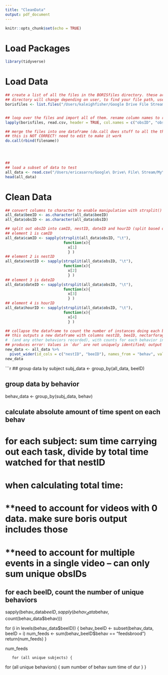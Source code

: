 ```yaml
---
title: "CleanData"
output: pdf_document
---
```


```r
knitr::opts_chunk$set(echo = TRUE)
```
  
# Load Packages
```r
library(tidyverse)
```

# Load Data
```r

## create a list of all the files in the BORISfiles directory. these are all the files we want to import
## directory will change depending on user, to find your file path, use command "pwd" 
borisfiles <- list.files("/Users/kaleighfisher/Google Drive File Stream/My Drive/WoodardLab.shared/Projects/2018.Awesome.Summer.Experiments/Raw Data") 


## loop over the files and import all of them. rename column names to remove "." and make shorter
lapply(borisfiles, read.csv, header = TRUE, col.names = c("obsID", "obsDate", "filename", "totalLen", "fps", "beeID", "behav", "mod", "behavType", "start", "stop", "dur", "comStart", "comStop"))

## merge the files into one dataframe (do.call does stuff to all the things)
## this is NOT CORRECT! need to edit to make it work
do.call(rbind(filename))




##
## load a subset of data to test
all_data <- read.csv("/Users/ericasarro/Google\ Drive\ File\ Stream/My\ Drive/MasterProjects/18Su_AwesomeSummer/MockData/AggEvents.csv", header = TRUE, col.names = c("obsID", "obsDate", "filename", "totalLen", "fps", "beeID", "behav", "mod", "behavType", "start", "stop", "dur", "comStart", "comStop" ))
head(all_data)

```

# Clean Data
```r

## convert columns to character to enable manipulation with strsplit() and subset(startsWith())
all_data$beeID <- as.character(all_data$beeID)
all_data$obsID <- as.character(all_data$obsID)

## split out obsID into camID, nestID, dateID and hourID (split based on the tab (\t) between elements)
## element 1 is camID
all_data$camID <- sapply(strsplit(all_data$obsID, "\t"), 
                          function(x){
                            x[1]
                            } )
## element 2 is nestID
all_data$nestID <- sapply(strsplit(all_data$obsID, "\t"), 
                          function(x){
                            x[2]
                            } )
## element 3 is dateID
all_data$dateID <- sapply(strsplit(all_data$obsID, "\t"), 
                          function(x){ 
                            x[3]
                            } )
## element 4 is hourID
all_data$hourID <- sapply(strsplit(all_data$obsID, "\t"), 
                          function(x){ 
                            x[4]
                            } )
```

```r
## collapse the dataframe to count the number of instances doing each behavior
## this outputs a new dataframe with columns nestID, beeID, nectarforaging, feedsbrood, pollenforaging 
#  (and any other behaviors recorded), with counts for each behavior in as values
## produces error: Values in `dur` are not uniquely identified; output will contain list-cols. 
new_data <- all_data %>%
  pivot_wider(id_cols = c("nestID", "beeID"), names_from = "behav", values_from = "dur") 
new_data


```

```r
## group data by subject
subj_data <- group_by(all_data, beeID)

## group data by behavior
behav_data <- group_by(subj_data, behav)

## calculate absolute amount of time spent on each behav
#  for each subject: sum time carrying out each task, divide by total time watched for that nestID
#  when calculating total time:
#   **need to account for videos with 0 data. make sure boris output includes those
#   **need to account for multiple events in a single video -- can only sum unique obsIDs

## for each beeID, count the number of unique behaviors
sapply(behav_data$beeID, sapply(behav_data$behav, count(behav_data$behav)))

for (i in levels(behav_data$beeID)) {
  behav_beeID <- subset(behav_data, beeID = i)
  num_feeds <- sum(behav_beeID$behav == "feedsbrood")
  return(num_feeds)
}

num_feeds


       for (all unique subjects) {
  for (all unique behaviors) {
    sum number of behav
    sum time of dur
  }
}
    
